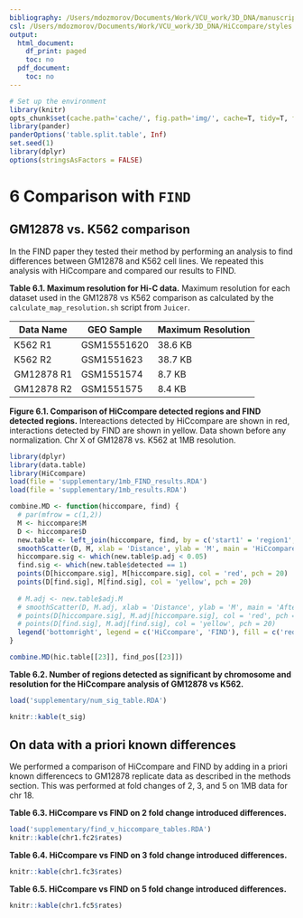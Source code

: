 ---
bibliography: /Users/mdozmorov/Documents/Work/VCU_work/3D_DNA/manuscript/3D_DNA-references.bib
csl: /Users/mdozmorov/Documents/Work/VCU_work/3D_DNA/HiCcompare/styles.ref/bioinformatics.csl
output:
  html_document:
    df_print: paged
    toc: no
  pdf_document:
    toc: no
---

```{r setup, echo=FALSE, message=FALSE, warning=FALSE}
# Set up the environment
library(knitr)
opts_chunk$set(cache.path='cache/', fig.path='img/', cache=T, tidy=T, fig.keep='high', echo=F, dpi=100, warnings=F, message=F, comment=NA, warning=F, results='as.is', fig.width = 10, fig.height = 4) #out.width=700, 
library(pander)
panderOptions('table.split.table', Inf)
set.seed(1)
library(dplyr)
options(stringsAsFactors = FALSE)
```

\pagenumbering{gobble}

# 6 Comparison with `FIND`

## GM12878 vs. K562 comparison

In the FIND paper they tested their method by performing an analysis to find differences between GM12878 and K562 cell lines. We repeated this analysis with HiCcompare and compared our results to FIND. 

**Table 6.1. Maximum resolution for Hi-C data.** Maximum resolution for each dataset used in the GM12878 vs K562 comparison as calculated by the `calculate_map_resolution.sh` script from `Juicer`. 

| Data Name  | GEO Sample  | Maximum Resolution |
|------------|-------------|--------------------|
| K562 R1    | GSM15551620 | 38.6 KB            |
| K562 R2    | GSM1551623  | 38.7 KB            |
| GM12878 R1 | GSM1551574  | 8.7 KB             |
| GM12878 R2 | GSM1551575  | 8.4 KB             |

**Figure 6.1. Comparison of HiCcompare detected regions and FIND detected regions.** Intereactions detected by HiCcompare are shown in red, interactions detected by FIND are shown in yellow. Data shown before any normalization. Chr X of GM12878 vs. K562 at 1MB resolution. 
```{r}
library(dplyr)
library(data.table)
library(HiCcompare)
load(file = 'supplementary/1mb_FIND_results.RDA')
load(file = 'supplementary/1mb_results.RDA')

combine.MD <- function(hiccompare, find) {
  # par(mfrow = c(1,2))
  M <- hiccompare$M
  D <- hiccompare$D
  new.table <- left_join(hiccompare, find, by = c('start1' = 'region1', 'start2' = 'region2'))
  smoothScatter(D, M, xlab = 'Distance', ylab = 'M', main = 'HiCcompare vs FIND')
  hiccompare.sig <- which(new.table$p.adj < 0.05)
  find.sig <- which(new.table$detected == 1)
  points(D[hiccompare.sig], M[hiccompare.sig], col = 'red', pch = 20)
  points(D[find.sig], M[find.sig], col = 'yellow', pch = 20)
  
  # M.adj <- new.table$adj.M
  # smoothScatter(D, M.adj, xlab = 'Distance', ylab = 'M', main = 'After HiCcompare normalization')
  # points(D[hiccompare.sig], M.adj[hiccompare.sig], col = 'red', pch = 20)
  # points(D[find.sig], M.adj[find.sig], col = 'yellow', pch = 20)
  legend('bottomright', legend = c('HiCcompare', 'FIND'), fill = c('red', 'yellow'), bty = 'n', horiz = TRUE)
}

combine.MD(hic.table[[23]], find_pos[[23]])
```


**Table 6.2. Number of regions detected as significant by chromosome and resolution for the HiCcompare analysis of GM12878 vs K562.**
```{r}
load('supplementary/num_sig_table.RDA')

knitr::kable(t_sig)
```



## On data with a priori known differences

We performed a comparison of HiCcompare and FIND by adding in a priori known differencecs to GM12878 replicate data as described in the methods section. This was performed at fold changes of 2, 3, and 5 on 1MB data for chr 18.

**Table 6.3. HiCcompare vs FIND on 2 fold change introduced differences.**
```{r}
load('supplementary/find_v_hiccompare_tables.RDA')
knitr::kable(chr1.fc2$rates)
```


**Table 6.4. HiCcompare vs FIND on 3 fold change introduced differences.**
```{r}
knitr::kable(chr1.fc3$rates)
```

**Table 6.5. HiCcompare vs FIND on 5 fold change introduced differences.**
```{r}
knitr::kable(chr1.fc5$rates)
```

